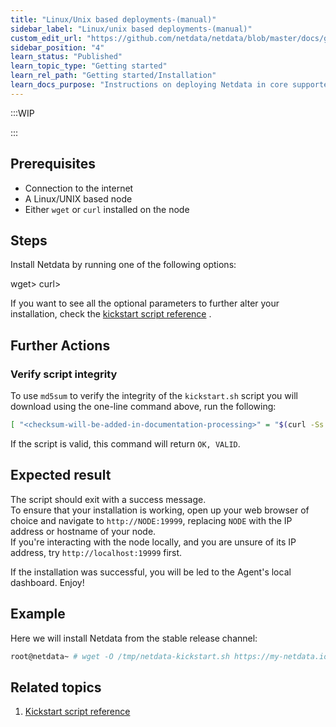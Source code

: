 ```yaml
---
title: "Linux/Unix based deployments-(manual)"
sidebar_label: "Linux/unix based deployments-(manual)"
custom_edit_url: "https://github.com/netdata/netdata/blob/master/docs/getting-started/installation/single-node-deployment-(manual).md"
sidebar_position: "4"
learn_status: "Published"
learn_topic_type: "Getting started"
learn_rel_path: "Getting started/Installation"
learn_docs_purpose: "Instructions on deploying Netdata in core supported platforms+static builds."
---
```


:::WIP

:::

## Prerequisites

- Connection to the internet
- A Linux/UNIX based node
- Either `wget` or `curl` installed on the node

## Steps

Install Netdata by running one of the following options:

<Tabs>
<TabItem value="wget" label=<code>wget</code>>

<OneLineInstallWget/>

</TabItem>
<TabItem value="curl" label=<code>curl</code>>

<OneLineInstallCurl/>

</TabItem>
</Tabs>

If you want to see all the optional parameters to further alter your installation, check
the [kickstart script reference](https://github.com/netdata/netdata/blob/master/packaging/installer/methods/kickstart.md)
.

## Further Actions

### Verify script integrity

To use `md5sum` to verify the integrity of the `kickstart.sh` script you will download using the one-line command above,
run the following:

```bash
[ "<checksum-will-be-added-in-documentation-processing>" = "$(curl -Ss https://my-netdata.io/kickstart.sh | md5sum | cut -d ' ' -f 1)" ] && echo "OK, VALID" || echo "FAILED, INVALID"
```

If the script is valid, this command will return `OK, VALID`.

## Expected result

The script should exit with a success message.  
To ensure that your installation is working, open up your web browser of choice and navigate to `http://NODE:19999`,
replacing `NODE` with the IP address or hostname of your node.  
If you're interacting with the node locally, and you are unsure of its IP address, try `http://localhost:19999` first.

If the installation was successful, you will be led to the Agent's local dashboard. Enjoy!

## Example

Here we will install Netdata from the stable release channel:

```bash
root@netdata~ # wget -O /tmp/netdata-kickstart.sh https://my-netdata.io/kickstart.sh && sh /tmp/netdata-kickstart.sh --stable-channel
```

## Related topics

1. [Kickstart script reference](https://github.com/netdata/netdata/blob/master/packaging/installer/methods/kickstart.md)
